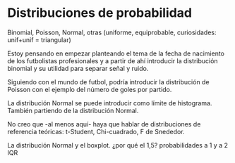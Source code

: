 # Distribuciones de probabilidad

Binomial, Poisson, Normal, otras (uniforme, equiprobable, curiosidades: unif+unif = triangular)

Estoy pensando en empezar planteando el tema de la fecha de nacimiento de los futbolistas profesionales y a partir de ahí introducir la distribución binomial y su utilidad para separar señal y ruido.

Siguiendo con el mundo de futbol, podría introducir la distribución de Poisson con el ejemplo del número de goles por partido.

La distribución Normal se puede introducir como límite de histograma. También partiendo de la distribución Normal.

No creo que -al menos aquí- haya que hablar de distribuciones de referencia teóricas: t-Student, Chi-cuadrado, F de Snededor.

La distribución Normal y el boxplot. ¿por qué el 1,5? probabilidades a 1 y a 2 IQR

